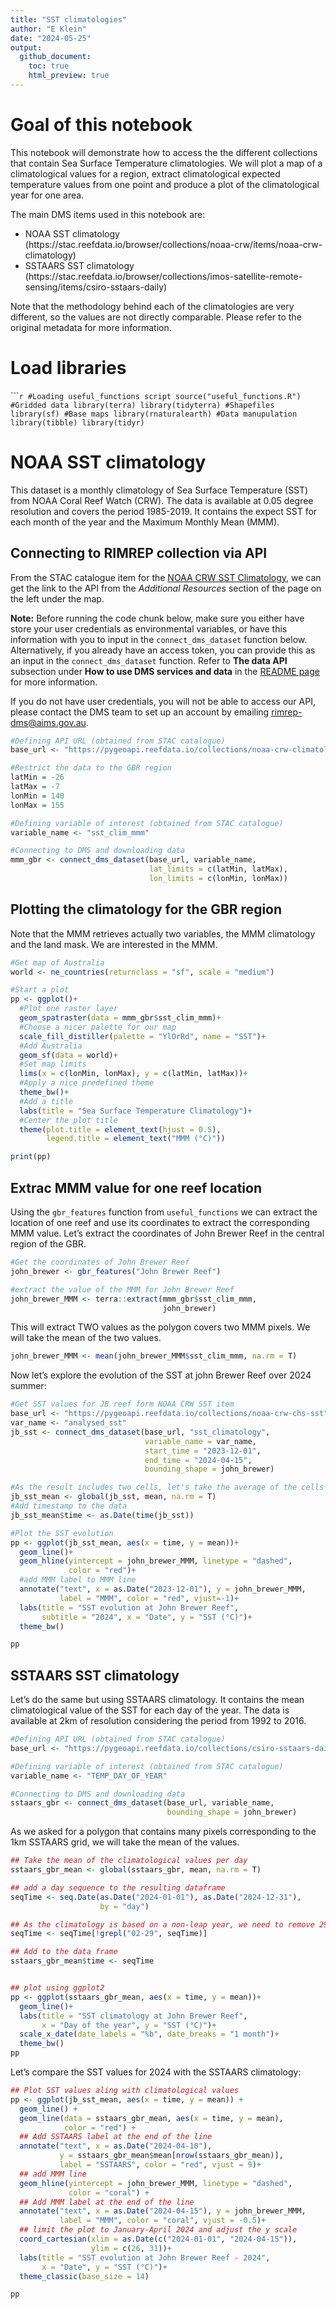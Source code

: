 ```yaml
---
title: "SST climatologies"
author: "E Klein"
date: "2024-05-25"
output: 
  github_document:
    toc: true
    html_preview: true
---
```


# Goal of this notebook

This notebook will demonstrate how to access the the different collections that contain Sea Surface Temperature climatologies. We will plot a map of a climatological values for a region, extract climatological expected temperature values from one point and produce a plot of the climatological year for one area.

The main DMS items used in this notebook are:  

- NOAA SST climatology (https://stac.reefdata.io/browser/collections/noaa-crw/items/noaa-crw-climatology)  
- SSTAARS SST climatology (https://stac.reefdata.io/browser/collections/imos-satellite-remote-sensing/items/csiro-sstaars-daily)  

Note that the methodology behind each of the climatologies are very different, so the values are not directly comparable. Please refer to the original metadata for more information.

# Load libraries

``````r
#Loading useful_functions script
source("useful_functions.R")
#Gridded data
library(terra)
library(tidyterra)
#Shapefiles
library(sf)
#Base maps
library(rnaturalearth)
#Data manupulation
library(tibble)
library(tidyr)
```

# NOAA SST climatology

This dataset is a monthly climatology of Sea Surface Temperature (SST) from NOAA Coral Reef Watch (CRW). The data is available at 0.05 degree resolution and covers the period 1985-2019. It contains the expect SST for each month of the year and the Maximum Monthly Mean (MMM). 


## Connecting to RIMREP collection via API

From the STAC catalogue item for the [NOAA CRW SST Climatology](https://stac.reefdata.io/browser/collections/noaa-crw/items/noaa-crw-climatology), we can get the link to the API from the *Additional Resources* section of the page on the left under the map.  
  
**Note:** Before running the code chunk below, make sure you either have store your user credentials as environmental variables, or have this information with you to input in the `connect_dms_dataset` function below. Alternatively, if you already have an access token, you can provide this as an input in the `connect_dms_dataset` function. Refer to **The data API** subsection under **How to use DMS services and data** in the [README page](https://github.com/gbr-dms/rimrep-training/blob/main/CoTS-training-Jan2024/README.md) for more information.  
  
If you do not have user credentials, you will not be able to access our API, please contact the DMS team to set up an account by emailing [rimrep-dms@aims.gov.au](mailto:rimrep-dms@aims.gov.au).  
    
```r
#Defining API URL (obtained from STAC catalogue)
base_url <- "https://pygeoapi.reefdata.io/collections/noaa-crw-climatology"

#Restrict the data to the GBR region
latMin = -26
latMax = -7
lonMin = 140
lonMax = 155

#Defining variable of interest (obtained from STAC catalogue)
variable_name <- "sst_clim_mmm"

#Connecting to DMS and downloading data
mmm_gbr <- connect_dms_dataset(base_url, variable_name, 
                               lat_limits = c(latMin, latMax), 
                               lon_limits = c(lonMin, lonMax))
```


## Plotting the climatology for the GBR region

Note that the MMM retrieves actually two variables, the MMM climatology and the land mask. We are interested in the MMM.

```r
#Get map of Australia
world <- ne_countries(returnclass = "sf", scale = "medium")

#Start a plot
pp <- ggplot()+
  #Plot one raster layer
  geom_spatraster(data = mmm_gbr$sst_clim_mmm)+
  #Choose a nicer palette for our map
  scale_fill_distiller(palette = "YlOrRd", name = "SST")+
  #Add Australia
  geom_sf(data = world)+
  #Set map limits
  lims(x = c(lonMin, lonMax), y = c(latMin, latMax))+
  #Apply a nice predefined theme
  theme_bw()+
  #Add a title
  labs(title = "Sea Surface Temperature Climatology")+
  #Center the plot title
  theme(plot.title = element_text(hjust = 0.5), 
        legend.title = element_text("MMM (°C)"))

print(pp)
```

## Extrac MMM value for one reef location

Using the `gbr_features` function from `useful_functions` we can extract the location of one reef and use its coordinates to extract the corresponding MMM value. Let's extract the coordinates of John Brewer Reef in the central region of the GBR.

```r
#Get the coordinates of John Brewer Reef
john_brewer <- gbr_features("John Brewer Reef")

#extract the value of the MMM for John Brewer Reef
john_brewer_MMM <- terra::extract(mmm_gbr$sst_clim_mmm,
                                  john_brewer)

```
This will extract TWO values as the polygon covers two MMM pixels. We will take the mean of the two values.

```r
john_brewer_MMM <- mean(john_brewer_MMM$sst_clim_mmm, na.rm = T)
```

Now let's explore the evolution of the SST at john Brewer Reef over 2024 summer:

```r
#Get SST values for JB reef form NOAA CRW SST item
base_url <- "https://pygeoapi.reefdata.io/collections/noaa-crw-chs-sst"
var_name <- "analysed_sst"
jb_sst <- connect_dms_dataset(base_url, "sst_climatology",
                              variable_name = var_name,
                              start_time = "2023-12-01", 
                              end_time = "2024-04-15", 
                              bounding_shape = john_brewer)

#As the result includes two cells, let's take the average of the cells for each date
jb_sst_mean <- global(jb_sst, mean, na.rm = T)
#Add timestamp to the data
jb_sst_mean$time <- as.Date(time(jb_sst))

#Plot the SST evolution
pp <- ggplot(jb_sst_mean, aes(x = time, y = mean))+
  geom_line()+
  geom_hline(yintercept = john_brewer_MMM, linetype = "dashed",
             color = "red")+
  #add MMM label to MMM line
  annotate("text", x = as.Date("2023-12-01"), y = john_brewer_MMM,
           label = "MMM", color = "red", vjust=-1)+
  labs(title = "SST evolution at John Brewer Reef", 
       subtitle = "2024", x = "Date", y = "SST (°C)")+
  theme_bw()

pp
```

## SSTAARS SST climatology

Let's do the same but using SSTAARS climatology. It contains the mean climatological value of the SST for each day of the year. The data is available at 2km of resolution considering the period from 1992 to 2016.

```r
#Defining API URL (obtained from STAC catalogue)
base_url <- "https://pygeoapi.reefdata.io/collections/csiro-sstaars-daily"

#Defining variable of interest (obtained from STAC catalogue)
variable_name <- "TEMP_DAY_OF_YEAR"

#Connecting to DMS and downloading data
sstaars_gbr <- connect_dms_dataset(base_url, variable_name,
                                   bounding_shape = john_brewer)

```
As we asked for a polygon that contains many pixels corresponding to the 1km SSTAARS grid, we will take the mean of the values.

```r
## Take the mean of the climatological values per day
sstaars_gbr_mean <- global(sstaars_gbr, mean, na.rm = T)

## add a day sequence to the resulting dataframe
seqTime <- seq.Date(as.Date("2024-01-01"), as.Date("2024-12-31"),
                    by = "day")

## As the climatology is based on a non-leap year, we need to remove 29 February from the series
seqTime <- seqTime[!grepl("02-29", seqTime)]

## Add to the data frame
sstaars_gbr_mean$time <- seqTime


## plot using ggplot2
pp <- ggplot(sstaars_gbr_mean, aes(x = time, y = mean))+
  geom_line()+
  labs(title = "SST climatology at John Brewer Reef", 
       x = "Day of the year", y = "SST (°C)")+
  scale_x_date(date_labels = "%b", date_breaks = "1 month")+
  theme_bw()
pp
```

Let's compare the SST values for 2024 with the SSTAARS climatology:

```r
## Plot SST values aling with climatological values
pp <- ggplot(jb_sst_mean, aes(x = time, y = mean)) +
  geom_line() +
  geom_line(data = sstaars_gbr_mean, aes(x = time, y = mean), 
            color = "red") +
  ## Add SSTAARS label at the end of the line
  annotate("text", x = as.Date("2024-04-10"), 
           y = sstaars_gbr_mean$mean[nrow(sstaars_gbr_mean)], 
           label = "SSTAARS", color = "red", vjust = 9)+
  ## add MMM line
  geom_hline(yintercept = john_brewer_MMM, linetype = "dashed",
             color = "coral") +
  ## Add MMM label at the end of the line
  annotate("text", x = as.Date("2024-04-15"), y = john_brewer_MMM,
           label = "MMM", color = "coral", vjust = -0.5)+
  ## limit the plot to January-April 2024 and adjust the y scale
  coord_cartesian(xlim = as.Date(c("2024-01-01", "2024-04-15")),
                  ylim = c(26, 31))+
  labs(title = "SST evolution at John Brewer Reef - 2024",
       x = "Date", y = "SST (°C)")+
  theme_classic(base_size = 14)

pp
```


 